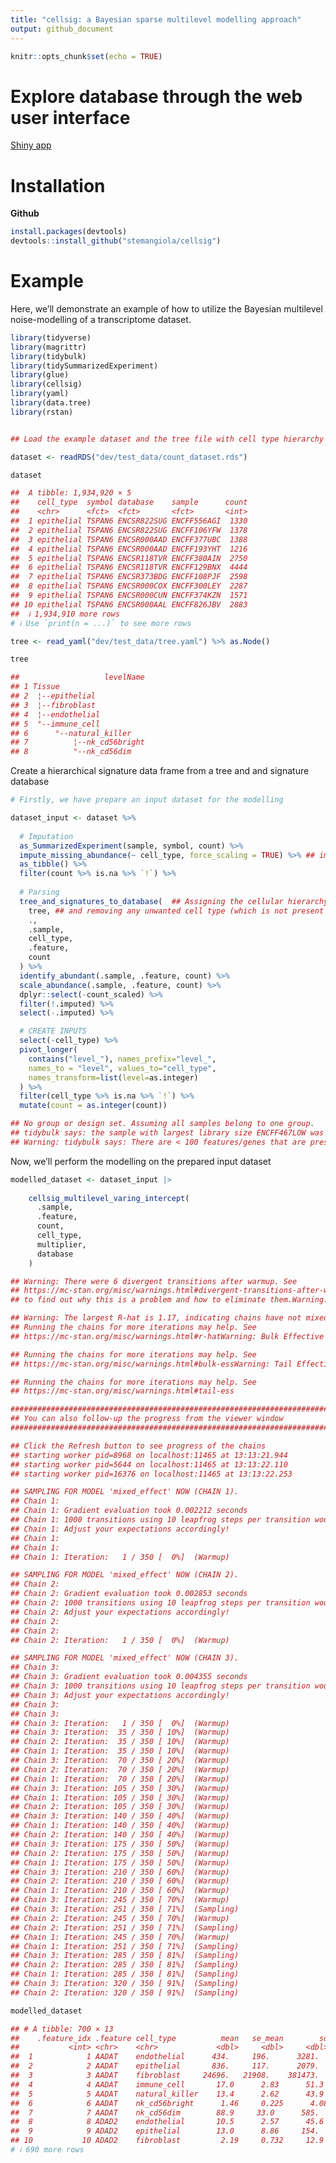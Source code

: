 ```yaml
---
title: "cellsig: a Bayesian sparse multilevel modelling approach"
output: github_document
---
```


```r
knitr::opts_chunk$set(echo = TRUE)
```


# Explore database through the web user interface

[Shiny app](https://shiny.wehi.edu.au/khan.k/cellsigdb)

# Installation

**Github**

``` r

install.packages(devtools)
devtools::install_github("stemangiola/cellsig")

```



# Example

Here, we'll demonstrate an example of how to utilize the Bayesian multilevel noise-modelling of a transcriptome dataset.


```r

library(tidyverse)
library(magrittr)
library(tidybulk)
library(tidySummarizedExperiment)
library(glue)
library(cellsig)
library(yaml)
library(data.tree)
library(rstan)


## Load the example dataset and the tree file with cell type hierarchy

dataset <- readRDS("dev/test_data/count_dataset.rds")

dataset

##  A tibble: 1,934,920 × 5
##    cell_type  symbol database    sample      count
##    <chr>      <fct>  <fct>       <fct>       <int>
##  1 epithelial TSPAN6 ENCSR822SUG ENCFF556AGI  1330
##  2 epithelial TSPAN6 ENCSR822SUG ENCFF106YFW  1378
##  3 epithelial TSPAN6 ENCSR000AAD ENCFF377UBC  1388
##  4 epithelial TSPAN6 ENCSR000AAD ENCFF193YHT  1216
##  5 epithelial TSPAN6 ENCSR118TVR ENCFF380AIN  2750
##  6 epithelial TSPAN6 ENCSR118TVR ENCFF129BNX  4444
##  7 epithelial TSPAN6 ENCSR373BDG ENCFF108PJF  2598
##  8 epithelial TSPAN6 ENCSR000COX ENCFF300LEY  2287
##  9 epithelial TSPAN6 ENCSR000CUN ENCFF374KZN  1571
## 10 epithelial TSPAN6 ENCSR000AAL ENCFF826JBV  2883
##  ℹ 1,934,910 more rows
# ℹ Use `print(n = ...)` to see more rows

tree <- read_yaml("dev/test_data/tree.yaml") %>% as.Node()

tree 

##                   levelName
## 1 Tissue                   
## 2  ¦--epithelial           
## 3  ¦--fibroblast           
## 4  ¦--endothelial          
## 5  °--immune_cell          
## 6      °--natural_killer   
## 7          ¦--nk_cd56bright
## 8          °--nk_cd56dim   

```


Create a hierarchical signature data frame from a tree and and signature database

```r

# Firstly, we have prepare an input dataset for the modelling

dataset_input <- dataset %>%
  
  # Imputation
  as_SummarizedExperiment(sample, symbol, count) %>% 
  impute_missing_abundance(~ cell_type, force_scaling = TRUE) %>% ## imputing the missing cell type-transcript abundances
  as_tibble() %>% 
  filter(count %>% is.na %>% `!`) %>% 
  
  # Parsing
  tree_and_signatures_to_database(  ## Assigning the cellular hierarchy levels in the dataset 
    tree, ## and removing any unwanted cell type (which is not present in the tree file) from the dataset
    .,
    .sample,
    cell_type,
    .feature,
    count
  ) %>%
  identify_abundant(.sample, .feature, count) %>%
  scale_abundance(.sample, .feature, count) %>%
  dplyr::select(-count_scaled) %>%
  filter(!.imputed) %>% 
  select(-.imputed) %>% 

  # CREATE INPUTS
  select(-cell_type) %>%
  pivot_longer(
    contains("level_"), names_prefix="level_", 
    names_to = "level", values_to="cell_type",
    names_transform=list(level=as.integer)
  ) %>%
  filter(cell_type %>% is.na %>% `!`) %>%
  mutate(count = as.integer(count))

## No group or design set. Assuming all samples belong to one group.
## tidybulk says: the sample with largest library size ENCFF467LOW was chosen as reference for scaling
## Warning: tidybulk says: There are < 100 features/genes that are present in all you samples. Because edgeR::calcNormFactors does not allow NAs, the scaling is performed on that limited set of features.genes. The scaling could not be accurate, it is adivasble to perform impute_missing_abundance() before scaling. It is possible to filter the imputed counts after scaling.

```

Now, we'll perform the modelling on the prepared input dataset

```r

modelled_dataset <- dataset_input |>
    
    cellsig_multilevel_varing_intercept(
      .sample, 
      .feature,
      count, 
      cell_type,
      multiplier, 
      database
    )

## Warning: There were 6 divergent transitions after warmup. See
## https://mc-stan.org/misc/warnings.html#divergent-transitions-after-warmup
## to find out why this is a problem and how to eliminate them.Warning: Examine the pairs() plot to diagnose sampling problems

## Warning: The largest R-hat is 1.17, indicating chains have not mixed.
## Running the chains for more iterations may help. See
## https://mc-stan.org/misc/warnings.html#r-hatWarning: Bulk Effective Samples Size (ESS) is too low, indicating posterior means and medians may be unreliable.

## Running the chains for more iterations may help. See
## https://mc-stan.org/misc/warnings.html#bulk-essWarning: Tail Effective Samples Size (ESS) is too low, indicating posterior variances and tail quantiles #may be unreliable.

## Running the chains for more iterations may help. See
## https://mc-stan.org/misc/warnings.html#tail-ess

#########################################################################################################################
## You can also follow-up the progress from the viewer window
#########################################################################################################################

## Click the Refresh button to see progress of the chains
## starting worker pid=8968 on localhost:11465 at 13:13:21.944
## starting worker pid=5644 on localhost:11465 at 13:13:22.110
## starting worker pid=16376 on localhost:11465 at 13:13:22.253

## SAMPLING FOR MODEL 'mixed_effect' NOW (CHAIN 1).
## Chain 1: 
## Chain 1: Gradient evaluation took 0.002212 seconds
## Chain 1: 1000 transitions using 10 leapfrog steps per transition would take 22.12 seconds.
## Chain 1: Adjust your expectations accordingly!
## Chain 1: 
## Chain 1: 
## Chain 1: Iteration:   1 / 350 [  0%]  (Warmup)

## SAMPLING FOR MODEL 'mixed_effect' NOW (CHAIN 2).
## Chain 2: 
## Chain 2: Gradient evaluation took 0.002853 seconds
## Chain 2: 1000 transitions using 10 leapfrog steps per transition would take 28.53 seconds.
## Chain 2: Adjust your expectations accordingly!
## Chain 2: 
## Chain 2: 
## Chain 2: Iteration:   1 / 350 [  0%]  (Warmup)

## SAMPLING FOR MODEL 'mixed_effect' NOW (CHAIN 3).
## Chain 3: 
## Chain 3: Gradient evaluation took 0.004355 seconds
## Chain 3: 1000 transitions using 10 leapfrog steps per transition would take 43.55 seconds.
## Chain 3: Adjust your expectations accordingly!
## Chain 3: 
## Chain 3: 
## Chain 3: Iteration:   1 / 350 [  0%]  (Warmup)
## Chain 3: Iteration:  35 / 350 [ 10%]  (Warmup)
## Chain 2: Iteration:  35 / 350 [ 10%]  (Warmup)
## Chain 1: Iteration:  35 / 350 [ 10%]  (Warmup)
## Chain 3: Iteration:  70 / 350 [ 20%]  (Warmup)
## Chain 2: Iteration:  70 / 350 [ 20%]  (Warmup)
## Chain 1: Iteration:  70 / 350 [ 20%]  (Warmup)
## Chain 3: Iteration: 105 / 350 [ 30%]  (Warmup)
## Chain 1: Iteration: 105 / 350 [ 30%]  (Warmup)
## Chain 2: Iteration: 105 / 350 [ 30%]  (Warmup)
## Chain 3: Iteration: 140 / 350 [ 40%]  (Warmup)
## Chain 1: Iteration: 140 / 350 [ 40%]  (Warmup)
## Chain 2: Iteration: 140 / 350 [ 40%]  (Warmup)
## Chain 3: Iteration: 175 / 350 [ 50%]  (Warmup)
## Chain 2: Iteration: 175 / 350 [ 50%]  (Warmup)
## Chain 1: Iteration: 175 / 350 [ 50%]  (Warmup)
## Chain 3: Iteration: 210 / 350 [ 60%]  (Warmup)
## Chain 2: Iteration: 210 / 350 [ 60%]  (Warmup)
## Chain 1: Iteration: 210 / 350 [ 60%]  (Warmup)
## Chain 3: Iteration: 245 / 350 [ 70%]  (Warmup)
## Chain 3: Iteration: 251 / 350 [ 71%]  (Sampling)
## Chain 2: Iteration: 245 / 350 [ 70%]  (Warmup)
## Chain 2: Iteration: 251 / 350 [ 71%]  (Sampling)
## Chain 1: Iteration: 245 / 350 [ 70%]  (Warmup)
## Chain 1: Iteration: 251 / 350 [ 71%]  (Sampling)
## Chain 3: Iteration: 285 / 350 [ 81%]  (Sampling)
## Chain 2: Iteration: 285 / 350 [ 81%]  (Sampling)
## Chain 1: Iteration: 285 / 350 [ 81%]  (Sampling)
## Chain 3: Iteration: 320 / 350 [ 91%]  (Sampling)
## Chain 2: Iteration: 320 / 350 [ 91%]  (Sampling)

modelled_dataset

## # A tibble: 700 × 13
##    .feature_idx .feature cell_type          mean   se_mean        sd `10%`  `50%`   `90%` n_eff  Rhat log_mean log_sd
##           <int> <chr>    <chr>             <dbl>     <dbl>     <dbl> <dbl>  <dbl>   <dbl> <dbl> <dbl>    <dbl>  <dbl>
##  1            1 AADAT    endothelial      434.     196.      3281.    53.7  174    506.    279. 1.00     5.11   1.01 
##  2            2 AADAT    epithelial       836.     117.      2079.    62.9  289   1650.    317. 0.997    5.68   1.43 
##  3            3 AADAT    fibroblast     24696.   21908.    381473.   298.  1219   5160.    303. 1.00     7.14   1.40 
##  4            4 AADAT    immune_cell       17.0      2.83      51.3    0      3.5   37     329. 0.998    1.64   1.43 
##  5            5 AADAT    natural_killer    13.4      2.62      43.9    0      4     25.1   280. 0.997    1.59   1.31 
##  6            6 AADAT    nk_cd56bright      1.46     0.225      4.08   0      0      4.10  328. 0.997    0.387  0.794
##  7            7 AADAT    nk_cd56dim        88.9     33.0      585.     1     12     90.3   314. 1.00     2.60   1.60 
##  8            8 ADAD2    endothelial       10.5      2.57      45.6    0      2     18.1   315. 1.00     1.21   1.25 
##  9            9 ADAD2    epithelial        13.0      8.86     154.     0      0      3     303. 1.00     0.408  1.05 
## 10           10 ADAD2    fibroblast         2.19     0.732     12.9    0      0      2     311. 0.998    0.312  0.796
# ℹ 690 more rows

```

